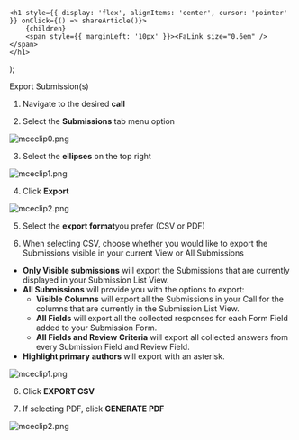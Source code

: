 

    <h1 style={{ display: 'flex', alignItems: 'center', cursor: 'pointer' }} onClick={() => shareArticle()}>
        {children} 
        <span style={{ marginLeft: '10px' }}><FaLink size="0.6em" /></span>
    </h1>
);

<ToastContainer />

<ClickableTitle>Export Submission(s)</ClickableTitle>




1. Navigate to the desired **call**


2. Select the **Submissions** tab menu option


![mceclip0.png](../../../resources/article-images/115009676927-Export-Submission-s_1.png)


3. Select the **ellipses** on the top right


![mceclip1.png](../../../resources/article-images/115009676927-Export-Submission-s_2.png)


4. Click **Export**


![mceclip2.png](../../../resources/article-images/115009676927-Export-Submission-s_3.png)


5. Select the **export format**you prefer (CSV or PDF)


6. When selecting CSV, choose whether you would like to export the Submissions visible in your current View or All Submissions


* **Only Visible submissions** will export the Submissions that are currently displayed in your Submission List View.
* **All Submissions** will provide you with the options to export:
	+ **Visible Columns** will export all the Submissions in your Call for the columns that are currently in the Submission List View.
	+ **All Fields** will export all the collected responses for each Form Field added to your Submission Form.
	+ **All Fields and Review Criteria** will export all collected answers from every Submission Field and Review Field.
* **Highlight primary authors** will export with an asterisk.


![mceclip1.png](../../../resources/article-images/115009676927-Export-Submission-s_4.png)


6. Click **EXPORT CSV**


7. If selecting PDF, click **GENERATE PDF**


![mceclip2.png](../../../resources/article-images/115009676927-Export-Submission-s_5.png)



